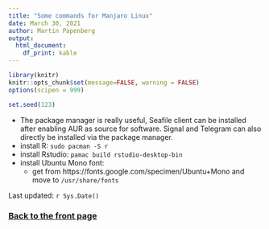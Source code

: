 ```yaml
---
title: "Some commands for Manjaro Linux"
date: March 30, 2021
author: Martin Papenberg
output:
  html_document:
    df_print: kable
---
```


```r

library(knitr)
knitr::opts_chunk$set(message=FALSE, warning = FALSE)
options(scipen = 999)

set.seed(123)

```

- The package manager is really useful, Seafile client can be installed after
enabling AUR as source for software. Signal and Telegram can also directly be installed
via the package manager.
- install R: `sudo pacman -S r`
- install Rstudio: `pamac build rstudio-desktop-bin`
- install Ubuntu Mono font:
  * get from https://fonts.google.com/specimen/Ubuntu+Mono and move to `/usr/share/fonts`

Last updated: `r Sys.Date()`

### <a href="index.html">Back to the front page</a>

&nbsp;
